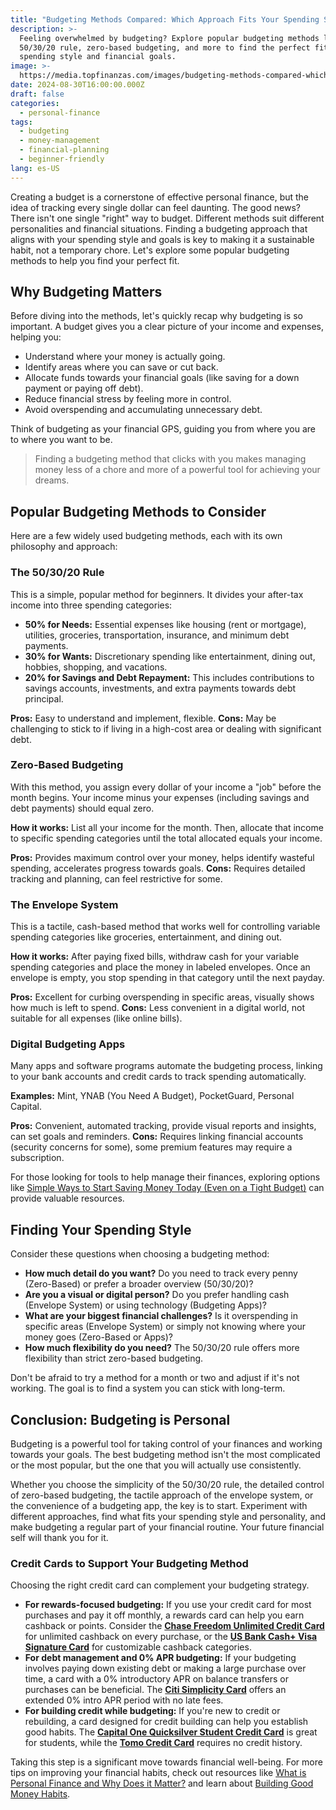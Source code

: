 ```yaml
---
title: "Budgeting Methods Compared: Which Approach Fits Your Spending Style?"
description: >-
  Feeling overwhelmed by budgeting? Explore popular budgeting methods like the
  50/30/20 rule, zero-based budgeting, and more to find the perfect fit for your
  spending style and financial goals.
image: >-
  https://media.topfinanzas.com/images/budgeting-methods-compared-which-approach-fits-your-spending-style-2.webp
date: 2024-08-30T16:00:00.000Z
draft: false
categories:
  - personal-finance
tags:
  - budgeting
  - money-management
  - financial-planning
  - beginner-friendly
lang: es-US
---
```


Creating a budget is a cornerstone of effective personal finance, but the idea of tracking every single dollar can feel daunting. The good news? There isn't one single "right" way to budget. Different methods suit different personalities and financial situations. Finding a budgeting approach that aligns with your spending style and goals is key to making it a sustainable habit, not a temporary chore. Let's explore some popular budgeting methods to help you find your perfect fit.

## Why Budgeting Matters

Before diving into the methods, let's quickly recap why budgeting is so important. A budget gives you a clear picture of your income and expenses, helping you:

- Understand where your money is actually going.
- Identify areas where you can save or cut back.
- Allocate funds towards your financial goals (like saving for a down payment or paying off debt).
- Reduce financial stress by feeling more in control.
- Avoid overspending and accumulating unnecessary debt.

Think of budgeting as your financial GPS, guiding you from where you are to where you want to be.

> Finding a budgeting method that clicks with you makes managing money less of a chore and more of a powerful tool for achieving your dreams.

## Popular Budgeting Methods to Consider

Here are a few widely used budgeting methods, each with its own philosophy and approach:

### The 50/30/20 Rule

This is a simple, popular method for beginners. It divides your after-tax income into three spending categories:

- **50% for Needs:** Essential expenses like housing (rent or mortgage), utilities, groceries, transportation, insurance, and minimum debt payments.
- **30% for Wants:** Discretionary spending like entertainment, dining out, hobbies, shopping, and vacations.
- **20% for Savings and Debt Repayment:** This includes contributions to savings accounts, investments, and extra payments towards debt principal.

**Pros:** Easy to understand and implement, flexible.
**Cons:** May be challenging to stick to if living in a high-cost area or dealing with significant debt.

### Zero-Based Budgeting

With this method, you assign every dollar of your income a "job" before the month begins. Your income minus your expenses (including savings and debt payments) should equal zero.

**How it works:** List all your income for the month. Then, allocate that income to specific spending categories until the total allocated equals your income.

**Pros:** Provides maximum control over your money, helps identify wasteful spending, accelerates progress towards goals.
**Cons:** Requires detailed tracking and planning, can feel restrictive for some.

### The Envelope System

This is a tactile, cash-based method that works well for controlling variable spending categories like groceries, entertainment, and dining out.

**How it works:** After paying fixed bills, withdraw cash for your variable spending categories and place the money in labeled envelopes. Once an envelope is empty, you stop spending in that category until the next payday.

**Pros:** Excellent for curbing overspending in specific areas, visually shows how much is left to spend.
**Cons:** Less convenient in a digital world, not suitable for all expenses (like online bills).

### Digital Budgeting Apps

Many apps and software programs automate the budgeting process, linking to your bank accounts and credit cards to track spending automatically.

**Examples:** Mint, YNAB (You Need A Budget), PocketGuard, Personal Capital.

**Pros:** Convenient, automated tracking, provide visual reports and insights, can set goals and reminders.
**Cons:** Requires linking financial accounts (security concerns for some), some premium features may require a subscription.

For those looking for tools to help manage their finances, exploring options like [Simple Ways to Start Saving Money Today (Even on a Tight Budget)](/finanzas-personales/maneras-sencillas-de-empezar-a-ahorrar-dinero-hoy-incluso-con-un-presupuesto-ajustado) can provide valuable resources.

## Finding Your Spending Style

Consider these questions when choosing a budgeting method:

- **How much detail do you want?** Do you need to track every penny (Zero-Based) or prefer a broader overview (50/30/20)?
- **Are you a visual or digital person?** Do you prefer handling cash (Envelope System) or using technology (Budgeting Apps)?
- **What are your biggest financial challenges?** Is it overspending in specific areas (Envelope System) or simply not knowing where your money goes (Zero-Based or Apps)?
- **How much flexibility do you need?** The 50/30/20 rule offers more flexibility than strict zero-based budgeting.

Don't be afraid to try a method for a month or two and adjust if it's not working. The goal is to find a system you can stick with long-term.

## Conclusion: Budgeting is Personal

Budgeting is a powerful tool for taking control of your finances and working towards your goals. The best budgeting method isn't the most complicated or the most popular, but the one that you will actually use consistently.

Whether you choose the simplicity of the 50/30/20 rule, the detailed control of zero-based budgeting, the tactile approach of the envelope system, or the convenience of a budgeting app, the key is to start. Experiment with different approaches, find what fits your spending style and personality, and make budgeting a regular part of your financial routine. Your future financial self will thank you for it.

<AdZone id="us_site_4" />

### Credit Cards to Support Your Budgeting Method

Choosing the right credit card can complement your budgeting strategy.

- **For rewards-focused budgeting:** If you use your credit card for most purchases and pay it off monthly, a rewards card can help you earn cashback or points. Consider the [**Chase Freedom Unlimited Credit Card**](/soluciones-financieras/chase-freedom-unlimited-credit-card-benefits-unlimited-cashback-more) for unlimited cashback on every purchase, or the [**US Bank Cash+ Visa Signature Card**](/soluciones-financieras/beneficios-de-la-tarjeta-us-bank-cash-visa-signature-cashback-personalizable) for customizable cashback categories.
- **For debt management and 0% APR budgeting:** If your budgeting involves paying down existing debt or making a large purchase over time, a card with a 0% introductory APR on balance transfers or purchases can be beneficial. The [**Citi Simplicity Card**](/soluciones-financieras/discover-the-benefits-of-the-citi-simplicity-card) offers an extended 0% intro APR period with no late fees.
- **For building credit while budgeting:** If you're new to credit or rebuilding, a card designed for credit building can help you establish good habits. The [**Capital One Quicksilver Student Credit Card**](/soluciones-financieras/unlock-the-benefits-of-the-capital-one-quicksilver-student-credit-card) is great for students, while the [**Tomo Credit Card**](/soluciones-financieras/beneficios-de-la-tarjeta-de-credito-tomo-construye-credito-gana-recompensas-sin-comisiones) requires no credit history.

Taking this step is a significant move towards financial well-being. For more tips on improving your financial habits, check out resources like [What is Personal Finance and Why Does it Matter?](/finanzas-personales/que-son-las-finanzas-personales-y-por-que-importan) and learn about [Building Good Money Habits](/finanzas-personales/building-good-money-habits-consistency-is-key).

